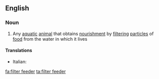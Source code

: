 ==English==

===Noun===
{{wikipedia}}
{{en-noun|sg=[[filter]] [[feeder]]}}

# {{biology}} Any [[aquatic]] [[animal]] that obtains [[nourishment]] by [[filtering]] [[particle]]s of [[food]] from the water in which it lives

====Translations====
{{trans-top|animal}}
* Italian: {{t-|it|filtratore|f}}
{{trans-mid}}
{{trans-bottom}}

[[fa:filter feeder]]
[[ta:filter feeder]]